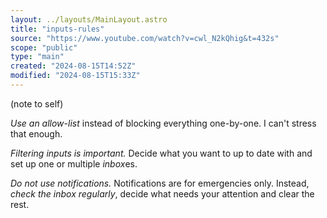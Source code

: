 ```yaml
---
layout: ../layouts/MainLayout.astro
title: "inputs-rules"
source: "https://www.youtube.com/watch?v=cwl_N2kQhig&t=432s"
scope: "public"
type: "main"
created: "2024-08-15T14:52Z"
modified: "2024-08-15T15:33Z"
---
```


(note to self)

*Use an allow-list* instead of blocking everything one-by-one. I can't stress that enough.

*Filtering inputs is important.* Decide what you want to up to date with and set up one or multiple *inbox*es.

*Do not use notifications.* Notifications are for emergencies only. Instead, *check the inbox regularly*, decide what needs your attention and clear the rest.
